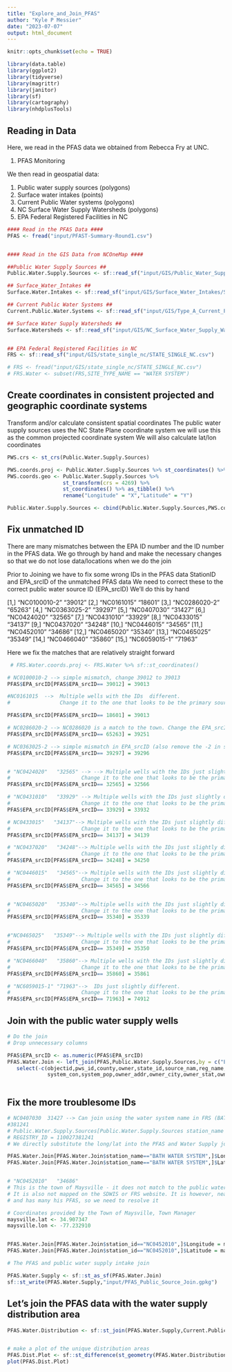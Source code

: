 ```yaml
---
title: "Explore_and_Join_PFAS"
author: "Kyle P Messier"
date: "2023-07-07"
output: html_document
---
```


```r
knitr::opts_chunk$set(echo = TRUE)
```

```r
library(data.table)
library(ggplot2)
library(tidyverse)
library(magrittr)
library(janitor)
library(sf)
library(cartography)
library(nhdplusTools)


```


## Reading in Data

Here, we read in the PFAS data we obtained from Rebecca Fry at UNC.

1) PFAS Monitoring

We then read in geospatial data:

1) Public water supply sources (polygons)
2) Surface water intakes (points)
3) Current Public Water systems  (polygons)
4) NC Surface Water Supply Watersheds (polygons)
5) EPA Federal Registered Facilities in NC

```r
#### Read in the PFAS Data ####
PFAS <- fread("input/PFAST-Summary-Round1.csv")


#### Read in the GIS Data from NCOneMap ####

##Public Water Supply Sources ##
Public.Water.Supply.Sources <- sf::read_sf("input/GIS/Public_Water_Supply_Water_Sources/Public_Water_Supply_Water_Sources.shp")

## Surface_Water_Intakes ##
Surface.Water.Intakes <- sf::read_sf("input/GIS/Surface_Water_Intakes/Surface_Water_Intakes.shp")

## Current Public Water Systems ## 
Current.Public.Water.Systems <- sf::read_sf("input/GIS/Type_A_Current_Public_Water_Systems_(2004)/Type_A_Current_Public_Water_Systems_(2004).shp")

## Surface Water Supply Watersheds ## 
Surface.Watersheds <- sf::read_sf("input/GIS/NC_Surface_Water_Supply_Watersheds/dwq_wsws_20141126.shp")


## EPA Federal Registered Facilities in NC
FRS <- sf::read_sf("input/GIS/state_single_nc/STATE_SINGLE_NC.csv")

# FRS <- fread("input/GIS/state_single_nc/STATE_SINGLE_NC.csv")  
# FRS.Water <- subset(FRS,SITE_TYPE_NAME == "WATER SYSTEM")

```

## Create coordinates in consistent projected and geographic coordinate systems
 
Transform and/or calculate consistent spatial coordinates
The public water supply sources uses the NC State Plane coordinate system
we will use this as the common projected coordinate system
We will also calculate lat/lon coordinates
 


```r
 
PWS.crs <- st_crs(Public.Water.Supply.Sources)

PWS.coords.proj <- Public.Water.Supply.Sources %>% st_coordinates() %>% as_tibble()
PWS.coords.geo <- Public.Water.Supply.Sources %>% 
                  st_transform(crs = 4269) %>% 
                  st_coordinates() %>% as_tibble() %>% 
                  rename("Longitude" = "X","Latitude" = "Y")

Public.Water.Supply.Sources <- cbind(Public.Water.Supply.Sources,PWS.coords.proj,PWS.coords.geo)

```

## Fix unmatched ID

There are many mismatches between the EPA ID number and the ID number in the 
PFAS data. We go through by hand and make the necessary changes so 
that we do not lose data/locations when we do the join 


 Prior to Joining we have to fix some wrong IDs in the PFAS data
 StationID and EPA_srcID of the unmatched PFAS data
 We need to correct these to the correct public water source ID (EPA_srcID)
 We'll do this by hand
 
 [1,] "NC0100010-2" "39012"
 [2,] "NC0161015"   "18601"
 [3,] "NC0286020-2" "65263"
 [4,] "NC0363025-2" "39297"
 [5,] "NC0407030"   "31427"
 [6,] "NC0424020"   "32565"
 [7,] "NC0431010"   "33929"
 [8,] "NC0433015"   "34137"
 [9,] "NC0437020"   "34248"
 [10,] "NC0446015"   "34565"
 [11,] "NC0452010"   "34686"
 [12,] "NC0465020"   "35340"
 [13,] "NC0465025"   "35349"
 [14,] "NC0466040"   "35860"
 [15,] "NC6059015-1" "71963"


Here we fix the matches that are relatively straight forward
```r


 # FRS.Water.coords.proj <- FRS.Water %>% sf::st_coordinates()

# NC0100010-2 --> simple mismatch, change 39012 to 39013
PFAS$EPA_srcID[PFAS$EPA_srcID== 39012] = 39013

#NC0161015  -->  Multiple wells with the IDs  different. 
#                Change it to the one that looks to be the primary source

PFAS$EPA_srcID[PFAS$EPA_srcID== 18601] = 39013

# NC0286020-2 --> NC0286020 is a match to the town. Change the EPA_srcID to match
PFAS$EPA_srcID[PFAS$EPA_srcID== 65263] = 39251

# NC0363025-2 --> simple mismatch in EPA_srcID (also remove the -2 in station ID)
PFAS$EPA_srcID[PFAS$EPA_srcID== 39297] = 39296


# "NC0424020"   "32565" --> --> Multiple wells with the IDs just slightly different. 
#                       Change it to the one that looks to be the primary source
PFAS$EPA_srcID[PFAS$EPA_srcID== 32565] = 32566

# "NC0431010"   "33929" --> Multiple wells with the IDs just slightly different. 
#                       Change it to the one that looks to be the primary source
PFAS$EPA_srcID[PFAS$EPA_srcID== 33929] = 33932

# NC0433015"   "34137"--> Multiple wells with the IDs just slightly different. 
#                       Change it to the one that looks to be the primary source
PFAS$EPA_srcID[PFAS$EPA_srcID== 34137] = 34139

# "NC0437020"   "34248"--> Multiple wells with the IDs just slightly different. 
#                       Change it to the one that looks to be the primary source
PFAS$EPA_srcID[PFAS$EPA_srcID== 34248] = 34250

# "NC0446015"   "34565"--> Multiple wells with the IDs just slightly different. 
#                       Change it to the one that looks to be the primary source
PFAS$EPA_srcID[PFAS$EPA_srcID== 34565] = 34566


# "NC0465020"   "35340"--> Multiple wells with the IDs just slightly different. 
#                       Change it to the one that looks to be the primary source
PFAS$EPA_srcID[PFAS$EPA_srcID== 35340] = 35339


#"NC0465025"   "35349"--> Multiple wells with the IDs just slightly different. 
#                       Change it to the one that looks to be the primary source
PFAS$EPA_srcID[PFAS$EPA_srcID== 35349] = 35350

# "NC0466040"   "35860"--> Multiple wells with the IDs just slightly different. 
#                       Change it to the one that looks to be the primary source
PFAS$EPA_srcID[PFAS$EPA_srcID== 35860] = 35861

# "NC6059015-1" "71963"-->  IDs just slightly different. 
#                       Change it to the one that looks to be the primary source
PFAS$EPA_srcID[PFAS$EPA_srcID== 71963] = 74912


```




## Join with the public water supply wells
```r

# Do the join 
# Drop unnecessary columns

PFAS$EPA_srcID <- as.numeric(PFAS$EPA_srcID)
PFAS.Water.Join <- left_join(PFAS,Public.Water.Supply.Sources,by = c("EPA_srcID"= "federal_id")) |> 
   select(-c(objectid,pws_id,county,owner,state_id,source_nam,reg_name,system_nam,system_add,system_cit,system_sta,system_zip,
             system_con,system_pop,owner_addr,owner_city,owner_stat,owner_zip,wsw_class,intake_loc,source_ava,well_yield,well_depth,X,Y))



```


## Fix the more troublesome IDs 

```r
# NC0407030  31427 --> Can join using the water system name in FRS (BATH WATER SYSTEM) Has lat/lon
#381241
# Public.Water.Supply.Sources[Public.Water.Supply.Sources station_name == "BATH WATER SYSTEM"),]
# REGISTRY_ID = 110027381241
# We directly substitute the long/lat into the PFAS and Water Supply joined data

PFAS.Water.Join[PFAS.Water.Join$station_name=="BATH WATER SYSTEM",]$Longitude = as.numeric(FRS[FRS$REGISTRY_ID==110027381241,]$LONGITUDE83)
PFAS.Water.Join[PFAS.Water.Join$station_name=="BATH WATER SYSTEM",]$Latitude = as.numeric(FRS[FRS$REGISTRY_ID==110027381241,]$LATITUDE83)


# "NC0452010"   "34686"
# This is the town of Maysville - it does not match to the public water supply or FRS
# It is also not mapped on the SDWIS or FRS website. It is however, near Camp Lejune 
# and has many his PFAS, so we need to resolve it 

# Coordinates provided by the Town of Maysville, Town Manager
maysville.lat <- 34.907347
maysville.lon <- -77.232910


PFAS.Water.Join[PFAS.Water.Join$station_id=="NC0452010",]$Longitude = maysville.lon
PFAS.Water.Join[PFAS.Water.Join$station_id=="NC0452010",]$Latitude = maysville.lat

# The PFAS and public water supply intake join

PFAS.Water.Supply <- sf::st_as_sf(PFAS.Water.Join)
sf::st_write(PFAS.Water.Supply,"input/PFAS_Public_Source_Join.gpkg")


```



## Let's join the PFAS data with the water supply distribution area
```r

PFAS.Water.Distribution <- sf::st_join(PFAS.Water.Supply,Current.Public.Water.Systems,left=FALSE,join = st_nearest_feature)


# make a plot of the unique distribution areas
PFAS.Dist.Plot <- sf::st_difference(st_geometry(PFAS.Water.Distribution))
plot(PFAS.Dist.Plot)
```





